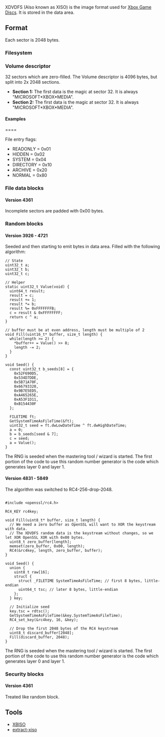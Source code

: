 XDVDFS (Also known as XISO) is the image format used for [[Xbox Game Disc|Xbox Game Discs]].
It is stored in the data area.

== Format ==

Each sector is 2048 bytes.

=== Filesystem ===

{{FIXME|reason=More info}}

=== Volume descriptor ===

32 sectors which are zero-filled.
The Volume descriptor is 4096 bytes, but split into 2x 2048 sections.

* '''Section 1:''' The first data is the magic at sector 32. It is always "MICROSOFT*XBOX*MEDIA". {{FIXME|reason=How does this work?}}
* '''Section 2:''' The first data is the magic at sector 32. It is always "MICROSOFT*XBOX*MEDIA". {{FIXME|reason=Describe version information}}

==== Examples ====

<!-- The "Wave n" is not a standard naming and I just made it up myself; we should confirm these and possibly find a better name - JayFoxRox
{{FIXME|reason=The tool names appearing in this section are guessed by me, we should confirm each of these - JayFoxRox}}
{{FIXME|reason=This lacks a couple of XDK versions}}
{{FIXME|reason=The byte offsets of each version field are missing}}

===== Wave 1 =====

Developers used xblayout to create DVD layout.
Then generated the final image using xbpremaster.
The final image was submitted to Microsoft.

* [[Azurik - Rise of Perathia]] (NTSC)
** xblayout version: 1.0.3926.1
** xbpremaster version: 1.0.3926.1
* [[Genma Onimusha]] (PAL)
** xblayout version: 1.0.4039.1
** xbpremaster version: 1.0.4039.2
* [[Max Payne]] (PAL)
** xblayout version: 1.0.4134.1
** xbpremaster version: 1.0.4242.1
* [[Petit Copter]] (Japanese)
** xblayout version: 1.0.4361.1
** xbpremaster version: 1.0.4361.2
* [[007 - Agent Under Fire]] (PAL)
** xblayout version: 1.0.4432.1
** xbpremaster version: 1.0.4432.1

===== Wave 2 =====

{{FIXME|reason=This is a theory. Confirm please}}.
Developers used a new version of xblayout and submitted the layout + content to Microsoft
Microsoft generated the final image.

* [[Metal Gear Solid 2 - Substance]] (NTSC)
** xblayout version: 1.0.4721.1
* [[Battle Engine Aquila]] (PAL)
** xblayout version: 1.0.4831.1

===== Wave 3 =====

{{FIXME|reason=This is a theory. Confirm please}}.
Same as wave 2, but Microsoft upgraded their tool to use new random padding.

* [[Metal Gear Solid 2 - Substance]] (PAL)
** xblayout version: 1.0.5120.1
* [[Shenmue II]] (PAL)
** xblayout version: 1.0.5120.1

===== Wave 4 =====

{{FIXME|reason=This is a theory. Confirm please}}.
Same as wave 3, but developers now had to use the xbgamedisc tool instead of xblayout.
The mastering tool used by microsoft also leaves a version identifier now.

* [[Star Wars - Knights of the Old Republic]] (PAL)
** xbgamedisc version: 2.1.0.5233.1
** mastering tool version: 2.1.0.5233.1
* [[Indiana Jones and the Emperor's Tomb]] (PAL)
** xbgamedisc version: 2.1.0.5233.1
** mastering tool version: 2.1.0.5233.1
* [[Dynasty Warriors 4]] (PAL)
** xbgamedisc version: 2.1.0.5344.1
** mastering tool version: 2.1.0.5344.1
* [[The Matrix - Path of Neo]] (PAL)
** xbgamedisc version: 2.1.0.5849.1
** mastering tool version: 2.1.0.5849.1
* [[The Suffering - Ties That Bind]]
** xbgamedisc version: 2.1.0.5849.1
** mastering tool version: 2.1.0.5849.1
* [[Reservoir Dogs]] (PAL)
** xbgamedisc version: 2.1.0.5849.1
** mastering tool version: 2.1.0.5849.1

=== Directory Entry ===

==== Version 4361 <!-- Game: Petit Copter --> ====

File entry flags:
* READONLY  = 0x01
* HIDDEN    = 0x02
* SYSTEM    = 0x04
* DIRECTORY = 0x10
* ARCHIVE   = 0x20
* NORMAL = 0x80

=== File data blocks ===

==== Version 4361 <!-- Game: Petit Copter --> ====

Incomplete sectors are padded with 0x00 bytes.

=== Random blocks ===

==== Version 3926 - 4721 ====

Seeded and then starting to emit bytes in data area.
Filled with the following algorithm:

<pre>
// State
uint32_t a;
uint32_t b;
uint32_t c;

// Helper
static uint32_t Value(void) {
  uint64_t result;
  result = c;
  result += 1;
  result *= b;
  result %= 0xFFFFFFFB;
  c = result & 0xFFFFFFFF;
  return c ^ a;
}

// buffer must be at even address, length must be multiple of 2
void Fill(uint16_t* buffer, size_t length) {
  while(length >= 2) {
    *buffer++ = Value() >> 8;
    length -= 2;
  }
}

void Seed() {
  const uint32_t b_seeds[8] = {
    0x52F690D5,
    0x534D7DDE,
    0x5B71A70F,
    0x66793320,
    0x9B7E5ED5,
    0xA465265E,
    0xA53F1D11,
    0xB154430F
  };

  FILETIME ft;
  GetSystemTimeAsFileTime(&ft);
  uint32_t seed = ft.dwLowDateTime ^ ft.dwHighDateTime;
  a = 0;
  b = b_seeds[seed & 7];
  c = seed;
  a = Value();
}
</pre>

The RNG is seeded when the mastering tool / wizard is started.
The first portion of the code to use this random number generator is the code which generates layer 0 and layer 1.

==== Version 4831 - 5849 ====

The algorithm was switched to RC4-256-drop-2048.

<pre>

#include <openssl/rc4.h>

RC4_KEY rc4key;

void Fill(uint8_t* buffer, size_t length) {
  // We need a zero buffer as OpenSSL will want to XOR the keystream with data.
  // The XDVDFS random data is the keystream without changes, so we let XOR OpenSSL XOR with 0x00 bytes.
  uint8_t zero_buffer[length];
  memset(zero_buffer, 0x00, length);
  RC4(&rc4key, length, zero_buffer, buffer);
}

void Seed() {
  union {
    uint8_t raw[16];
    struct {
      struct _FILETIME SystemTimeAsFileTime; // first 8 bytes, little-endian
      uint64_t tsc; // later 8 bytes, little-endian
    };
  } key;

  // Initialize seed
  key.tsc = rdtsc();
  GetSystemTimeAsFileTime(&key.SystemTimeAsFileTime);
  RC4_set_key(&rc4key, 16, &key);

  // Drop the first 2048 bytes of the RC4 keystream
  uint8_t discard_buffer[2048];
  Fill(discard_buffer, 2048);
}
</pre>

The RNG is seeded when the mastering tool / wizard is started.
The first portion of the code to use this random number generator is the code which generates layer 0 and layer 1.

=== Security blocks ===

==== Version 4361 <!-- Game: Petit Copter --> ====

Treated like random block.

== Tools ==

* [https://github.com/OpenXDK/xbiso XBISO]
* [https://github.com/mborgerson/extract-xiso extract-xiso]